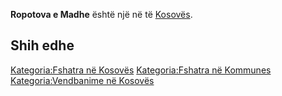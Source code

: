 {{Fshat në 
 | Emri                = Ropotova e Madhe
 | EmriAlt                = 
 | NAME_SHORT_FORM=      
 | NAME_GENERIC=      
 | NAME_SORT_NAME_RO=      ROPOTOVAEMADHE
 | FULL_NAME_RO = Ropotova e Madhe
 | FULL_NAME_ND_RO=Ropotova e Madhe
 | SORT_NAME_RG=ROPOTOVAEMADHE
 | FULL_NAME_RG=Ropotova e Madhe
 | FULL_NAME_ND_RG=Ropotova e Madhe
 | SRP_NAME_SHORT_FORM=      
 | SRP_NAME_GENERIC=      
 | SRP_NAME_SORT_NAME_RO=      
 | SRP_FULL_NAME_RO = 
 | SRP_FULL_NAME_ND_RO=
 | SRP_SORT_NAME_RG=
 | SRP_FULL_NAME_RG=
 | SRP_FULL_NAME_ND_RG=
 | Emri (Rasa dhanore) = 
 | Figura              = 
 | Shteti              = Kosovo
 | Komuna              = 
 | Kodi postar         = 
 | Sipërfaqja          = 

 | Popullsia           = 

 | Regj. i popullsisë  = 
 | Dend. e popullsisë  = 
 | Faqja zyrtare       = 
 <!--- Koordinatat ----> 
 | Gjerësia            = 42.515556
 | Gjatësia            = 21.566389
 | Lartësia            = 
}}
'''Ropotova e Madhe''' është një [[]] në [[]] të [[Kosovës]].

<!-- == Gjeografia == -->
<!-- == Historia == -->
<!-- == Demografia == -->
== Shih edhe ==
{{Komuna }}
{{Kosovo-Administrata-Cung}}

[[Kategoria:Fshatra në Kosovës]]
[[Kategoria:Fshatra në Kommunes ]]
[[Kategoria:Vendbanime në Kosovës]]